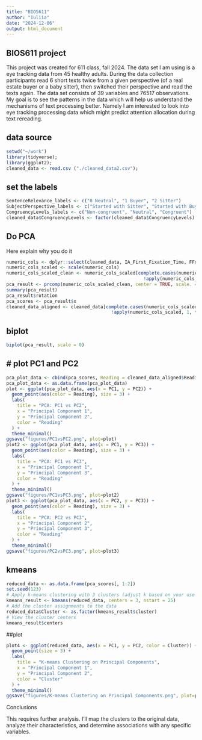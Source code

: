 ```yaml
---
title: "BIOS611"
author: "Iuliia"
date: "2024-12-06"
output: html_document
---
```



## BIOS611 project

This project was created for 611 class, fall 2024. The data set I am using is a eye tracking data from 45 healthy adults. During the data collection participants read 6 short texts twice from a given perspective (of a real estate buyer or a baby sitter), then switched their perspective and read the texts again. The data set consists of 39 variables and 76517 observations. My goal is to see the patterns in the data which will help us understand the mechanisms of text processing better. Namely I am interested to look into eye tracking processing data which might predict attention allocation during text rereading. 


## data source

```r
setwd("~/work")
library(tidyverse);
library(ggplot2);
cleaned_data <- read.csv ("./cleaned_data2.csv");
```


## set the labels

```r
SentenceRelevance_labels <- c("0 Neutral", "1 Buyer", "2 Sitter")
SubjectPerspective_labels <- c("Started with Sitter", "Started with Buyer")
CongruencyLevels_labels <- c("Non-congruent", "Neutral", "Congruent")
cleaned_data$CongruencyLevels <- factor(cleaned_data$CongruencyLevels)
```

## Do PCA 

Here explain why you do it 

```r
numeric_cols <- dplyr::select(cleaned_data, IA_First_Fixation_Time, FFdur, F2dur, FPNfix, GZD, regrdur, TTime, Skip)
numeric_cols_scaled <- scale(numeric_cols)
numeric_cols_scaled_clean <- numeric_cols_scaled[complete.cases(numeric_cols_scaled) & 
                                                   !apply(numeric_cols_scaled, 1, function(x) any(is.infinite(x))), ]
pca_result <- prcomp(numeric_cols_scaled_clean, center = TRUE, scale. = TRUE)
summary(pca_result)
pca_result$rotation
pca_scores <- pca_result$x
cleaned_data_aligned <- cleaned_data[complete.cases(numeric_cols_scaled) &
                                       !apply(numeric_cols_scaled, 1, function(x) any(is.infinite(x))), ]
```

## biplot
```r
biplot(pca_result, scale = 0)
```

## # plot PC1 and PC2 
```r
pca_plot_data <- cbind(pca_scores, Reading = cleaned_data_aligned$Reading)
pca_plot_data <- as.data.frame(pca_plot_data)
plot <- ggplot(pca_plot_data, aes(x = PC1, y = PC2)) +
  geom_point(aes(color = Reading), size = 3) +
  labs(
    title = "PCA: PC1 vs PC2",
    x = "Principal Component 1",
    y = "Principal Component 2",
    color = "Reading"
  ) +
  theme_minimal()
ggsave("figures/PC1vsPC2.png", plot=plot)
plot2 <- ggplot(pca_plot_data, aes(x = PC1, y = PC3)) +
  geom_point(aes(color = Reading), size = 3) +
  labs(
    title = "PCA: PC1 vs PC3",
    x = "Principal Component 1",
    y = "Principal Component 3",
    color = "Reading"
  ) +
  theme_minimal()
ggsave("figures/PC1vsPC3.png", plot=plot2)
plot3 <- ggplot(pca_plot_data, aes(x = PC2, y = PC3)) +
  geom_point(aes(color = Reading), size = 3) +
  labs(
    title = "PCA: PC2 vs PC3",
    x = "Principal Component 2",
    y = "Principal Component 3",
    color = "Reading"
  ) +
  theme_minimal()
ggsave("figures/PC2vsPC3.png", plot=plot3)
```

## kmeans
```r
reduced_data <- as.data.frame(pca_scores[, 1:2]) 
set.seed(123) 
# Apply k-means clustering with 3 clusters (adjust k based on your use case)
kmeans_result <- kmeans(reduced_data, centers = 3, nstart = 25)
# Add the cluster assignments to the data
reduced_data$Cluster <- as.factor(kmeans_result$cluster)
# View the cluster centers
kmeans_result$centers
```

##plot 
```r
plot4 <- ggplot(reduced_data, aes(x = PC1, y = PC2, color = Cluster)) +
  geom_point(size = 3) +
  labs(
    title = "K-means Clustering on Principal Components",
    x = "Principal Component 1",
    y = "Principal Component 2",
    color = "Cluster"
  ) +
  theme_minimal()
ggsave("figures/K-means Clustering on Principal Components.png", plot=plot4)
```

Conclusions

This requires further analysis. I’ll map the clusters to the original data, analyze their characteristics, and determine associations with any specific variables.